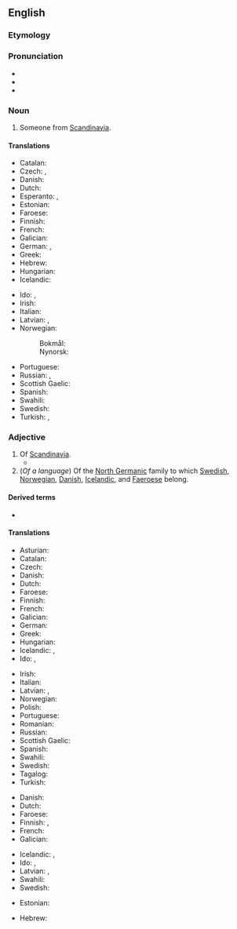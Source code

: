 ==English==
{{wikipedia}}

===Etymology===
{{suffix|en|Scandinavia|an}}

===Pronunciation===
* {{IPA|/ˌskændɪˈneɪvi.ən/|lang=en}}
* {{audio|en-us-Scandinavian.ogg|Audio (US)|lang=en}}
* {{hyphenation|Scan|di|na|vi|an|lang=en}}

===Noun===
{{en-noun}}

# Someone from [[Scandinavia]].

====Translations====
{{trans-top|someone from Scandinavia}}
* Catalan: {{t|ca|escandinau|m}}
* Czech: {{t|cs|Skandinávec|m}}, {{t|cs|Skandinávka|f}}
* Danish: {{t|da|skandinav|c}}
* Dutch: {{t+|nl|Scandinaaf}}
* Esperanto: {{t|eo|skandinavo}} {{qualifier|man or woman}}, {{t|eo|skandinavino}} {{qualifier|woman}}
* Estonian: {{t|et|skandinaavlane}}
* Faroese: {{t|fo|skandinavi|m}}
* Finnish: {{t+|fi|skandinaavi}}
* French: {{t+|fr|Scandinave|m|f}}
* Galician: {{t|gl|escandinavo|m}}
* German: {{t+|de|Skandinavier|m}}, {{t+|de|Skandinavierin|f}}
* Greek: {{t+|el|Σκανδιναβός|m}}
* Hebrew: {{t+|he|סקנדינבי}}
* Hungarian: {{t+|hu|skandináv}}
* Icelandic: {{t|is|Skandinavi|m}}
{{trans-mid}}
* Ido: {{t+|io|Skandinaviano}}, {{t|io|Skandinavo}}
* Irish: {{t|ga|Lochlannach|m}}
* Italian: {{t+|it|scandinavo|m}}
* Latvian: {{t|lv|skandināvs|m}}, {{t|lv|skandināviete|f}}
* Norwegian:
*: Bokmål: {{t|nb|skandinav|m}}
*: Nynorsk: {{t|nn|skandinav|m}}
* Portuguese: {{t+|pt|escandinavo|m}}
* Russian: {{t+|ru|скандина́в|m}}, {{t+|ru|скандина́вка|f}}
* Scottish Gaelic: {{t|gd|Lochlannach|m}}
* Spanish: {{t+|es|escandinavo|m}}
* Swahili: {{t|sw|Mskandinavi}}
* Swedish: {{t+|sv|skandinav|c}}
* Turkish: {{t+|tr|İskandinav}}, {{t|tr|İskandinavyalı}}
{{trans-bottom}}

===Adjective===
{{en-adj}}

# Of [[Scandinavia]].
#* {{quote-journal|lang=en|date=2013-06-08|volume=407|issue=8839|page=55|magazine={{w|The Economist}}
|title=[http://www.economist.com/news/business/21579011-president-proposes-new-round-intellectual-property-reform-obama-goes-troll-hunting Obama goes troll-hunting]
|passage=The solitary, lumbering trolls of '''Scandinavian''' mythology would sometimes be turned to stone by exposure to sunlight. Barack Obama is hoping that several measures announced on June 4th will have a similarly paralysing effect on their modern incarnation, the patent troll.}}
# (''Of a language'') Of the [[North Germanic]] family to which [[Swedish]], [[Norwegian]], [[Danish]], [[Icelandic]], and [[Faeroese]] belong.

====Derived terms====
* {{l|en|Scandinavian Peninsula}}

====Translations====
{{trans-top|of Scandinavia}}
* Asturian: {{t|ast|escandinavu}}
* Catalan: {{t|ca|escandinau}}
* Czech: {{t+|cs|skandinávský}}
* Danish: {{t|da|skandinavisk}}
* Dutch: {{t|nl|scandinavisch}}
* Faroese: {{t|fo|skandinaviskur|m}}
* Finnish: {{t+|fi|skandinaavinen}}
* French: {{t+|fr|scandinave}}
* Galician: {{t|gl|escandinavo}}
* German: {{t+|de|skandinavisch}}
* Greek: {{t+|el|σκανδιναβικός|m}}
* Hungarian: {{t+|hu|skandináv}}
* Icelandic: {{t|is|skandinavískur|m}}, {{t+|is|norrænn|m}}
* Ido: {{t+|io|Skandinaviana}}, {{t|io|Skandinava}}
{{trans-mid}}
* Irish: {{t|ga|Lochlannach}}
* Italian: {{t+|it|scandinavo}}
* Latvian: {{t|lv|skandināvu}}, {{t|lv|skandināvisks}}
* Norwegian: {{t+|no|skandinavisk}}
* Polish: {{t+|pl|skandynawski|m}}
* Portuguese: {{t+|pt|escandinavo}}
* Romanian: {{t+|ro|scandinav}}
* Russian: {{t+|ru|скандина́вский}}
* Scottish Gaelic: {{t|gd|Lochlannach}}
* Spanish: {{t+|es|escandinavo}}
* Swahili: {{t|sw|-a Uskandinavi}}
* Swedish: {{t+|sv|skandinavisk}}
* Tagalog: {{t|tl|Eskandinabo}}
* Turkish: {{t+|tr|İskandinav}}
{{trans-bottom}}

{{trans-top|of the North Germanic family of languages}}
* Danish: {{t|da|skandinavisk}}
* Dutch: {{t+|nl|Scandinavisch}}
* Faroese: {{t|fo|skandinaviskur|m}}
* Finnish: {{t+|fi|skandinaavinen}}, {{t|fi|pohjoisgermaaninen}}
* French: {{t+|fr|scandinave}}
* Galician: {{t|gl|escandinavo|m}}
{{trans-mid}}
* Icelandic: {{t|is|skandinavískur|m}}, {{t+|is|norrænn|m}}
* Ido: {{t+|io|Skandinaviana}}, {{t|io|Skandinava}}
* Latvian: {{t|lv|skandināvu}}, {{t|lv|skandināvisks}}
* Swahili: {{t|sw|-a Kiskandinavi}}
* Swedish: {{t+|sv|skandinavisk}}
{{trans-bottom}}

{{checktrans-top}}
* Estonian: {{t-check|et|skandinaavia}}
{{trans-mid}}
* Hebrew: {{t+check|he|סקנדינבי}}
{{trans-bottom}}
